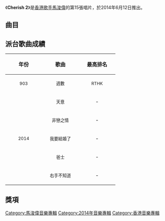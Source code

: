 {{Album infobox | <!-- See Wikipedia:WikiProject_Albums -->
| Name        = Cherish 2
| Type        = [[專輯|專輯]]
| Artist      = [[馬浚偉|馬浚偉]]
| Cover       = 
| Released    = 2014年6月12日
| Recorded    = 2014年
| Genre       = 粵語、國語
| Length      = 35:46
| Label       = [[環球唱片_(香港)|環球唱片]]
| Last album  = [[Cherish|Cherish]]<br>（2013年6月26日）
| This album  = '''Cherish 2'''<br>（2014年6月12日）
| Next album  = 
}}

《'''Cherish 2'''》是[[香港|香港]][[歌手|歌手]][[馬浚偉|馬浚偉]]的第15張唱片，於2014年6月12日推出。

==曲目==
{{tracklist
| headline = 
| total_length = 35:46
| title_width = 16%

| title1 = 非戀之情
| music1 = [[Johnny_Yim|Johnny Yim]]
| lyrics1 = [[火火|火火]]
| arranger1 = Johnny Yim
| producer1 = Johnny Yim
| note1 = [[陳法拉|陳法拉]]合唱
| longnote1 = 
| length1 = 3:37

| title2 = 默然
| music2 = [[Ben_Tin|Ben Tin]]
| lyrics2 = Ben Tin
| arranger2 = Johnny Yim
| producer2 = Johnny Yim
| longnote2 = 
| length2 = 3:43

| title3 = 我要結婚了
| music3 = [[方國華_(音樂人)|方國華]]
| lyrics3 = [[母心|母心]]
| arranger3 = 方國華
| producer3 = 方國華
| longnote3 = 
| length3 = 3:42

| title4 = 爸士
| music4 = Johnny Yim
| lyrics4 = [[林若寧|林若寧]]
| arranger4 = Johnny Yim
| producer4 = Johnny Yim
| longnote4 = 
| length4 = 3:45

| title5 = 天意
| music5 = [[張家誠|張家誠]]
| lyrics5 = [[張美賢|張美賢]]
| arranger5 = Johnny Yim
| producer5 = Johnny Yim
| longnote5 = TVB劇集《[[守業者|守業者]]》主題曲
| length5 = 3:35

| title6 = 右手不知道
| music6 = [[林瑞濤|林瑞濤]]
| lyrics6 = Ben Tin
| arranger6 = Johnny Yim
| producer6 = Johnny Yim
| longnote6 = 
| length6 = 2:50

| title7 = Love's For Everyone
| music7 = 方國華
| lyrics7 = 母心
| arranger7 = 方國華
| producer7 = 方國華
| longnote7 = 
| length7 = 3:17

| title8 = 憐憫我
| music8 = [[古丹青|古丹青]]
| lyrics8 = 古丹青
| arranger8 = 方國華
| producer8 = 方國華
| longnote8 = 
| length8 = 4:09

| title9 = 爸士
| music9 = Johnny Yim
| lyrics9 = 母心<br>[[馬浚偉|馬浚偉]]
| arranger9 = Johnny Yim
| producer9 = Johnny Yim
| note9 = 國語版
| longnote9 = 
| length9 = 3:45

| title10 = 爸士
| music10 = Johnny Yim
| arranger10 = Johnny Yim
| producer10 = Johnny Yim
| note10 = Instrumental
| longnote10 = 
| length10 = 3:19
}}

== 派台歌曲成績 ==
{| class="wikitable"
!align="center" rowspan="2" | 年份
!align="center" rowspan="2" | 歌曲
!align="center" colspan="8" | 最高排名
|-
!width="100"|<small>903</small> !! width="100"|<small>週數</small> !! width="100"|<small>RTHK</small> !! width="100"|<small>週數</small> !! width="100"|<small>997</small> !! width="100"|<small>週數</small> !! width="100"|<small>TVB</small> !! width="100"|<small>週數</small>
|-
|align="center" rowspan="5"| <small>2014</small> ||align="center"| <small>天意</small> ||align="center"| - ||align="center"| - ||align="center"| - ||align="center"| - ||align="center"| - ||align="center"| - ||align="center"| 2 ||align="center"| 3
|-
|align="center"| <small>非戀之情</small> ||align="center"| - ||align="center"| - ||align="center"| - ||align="center"| - ||align="center"| - ||align="center"| - ||align="center"| - ||align="center"| -
|-
|align="center"| <small>我要結婚了</small> ||align="center"| - ||align="center"| - ||align="center"| - ||align="center"| - ||align="center"| - ||align="center"| - ||align="center"| - ||align="center"| -
|-
|align="center"| <small>爸士</small> ||align="center"| - ||align="center"| - ||align="center"| 14 ||align="center"| 1 ||align="center"| '''1''' ||align="center"| 4 ||align="center"| - ||align="center"| -
|-
|align="center"| <small>右手不知道</small> ||align="center"| - ||align="center"| - ||align="center"| - ||align="center"| - ||align="center"| - ||align="center"| - ||align="center"| - ||align="center"| -
|}

== 獎項 ==


[[Category:馬浚偉音樂專輯|Category:馬浚偉音樂專輯]]
[[Category:2014年音樂專輯|Category:2014年音樂專輯]]
[[Category:香港音樂專輯|Category:香港音樂專輯]]